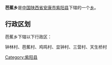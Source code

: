 {{unreferenced|time=2019-06-16T09:53:27+00:00}}
{{中国乡级行政区
|行政区全称 = 芭蕉乡
|景观照片文件名 = 
|景观照片描述 = 
|汉语拼音 =
|其他语言 = 
|其他语言名称 = 
|位置图文件名 = 
|位置图描述 = 
|自定义图片=
|上级行政区 = [[陕西省|陕西省]][[安康市|安康市]][[紫阳县|紫阳县]]
|行政区类别 = [[乡级行政区|乡]]
|行政区划代码 = 
|行政区划 = 
|村委会 = 
|居委会 = 
|建置时间 = 
|领导职位 = 
|领导名称 = 
|政府驻地 = 
|毗邻 = 
|地理坐标 = 
|总面积 = 
|总人口 = 
|户籍人口 = 
|户籍人口年份 = 
|常住人口 = 
|常住人口年份 = 
|人口密度 = 
|GDP = 
|邮政编码 = 
|电话区号 = 
|官方网站 = 
|网站名称 = 
}}
'''芭蕉乡'''是[[中华人民共和国|中国]][[陕西省|陕西省]][[安康市|安康市]][[紫阳县|紫阳县]]下辖的一个[[乡级行政区|乡]]。

== 行政区划 ==
芭蕉乡下辖以下行政区：

钟林村、芭蕉村、鸡鸣村、显钟村、三营村、天生桥村

{{陕西小作品}}
{{紫阳县行政区划}}

[[Category:紫阳县|Category:紫阳县]]